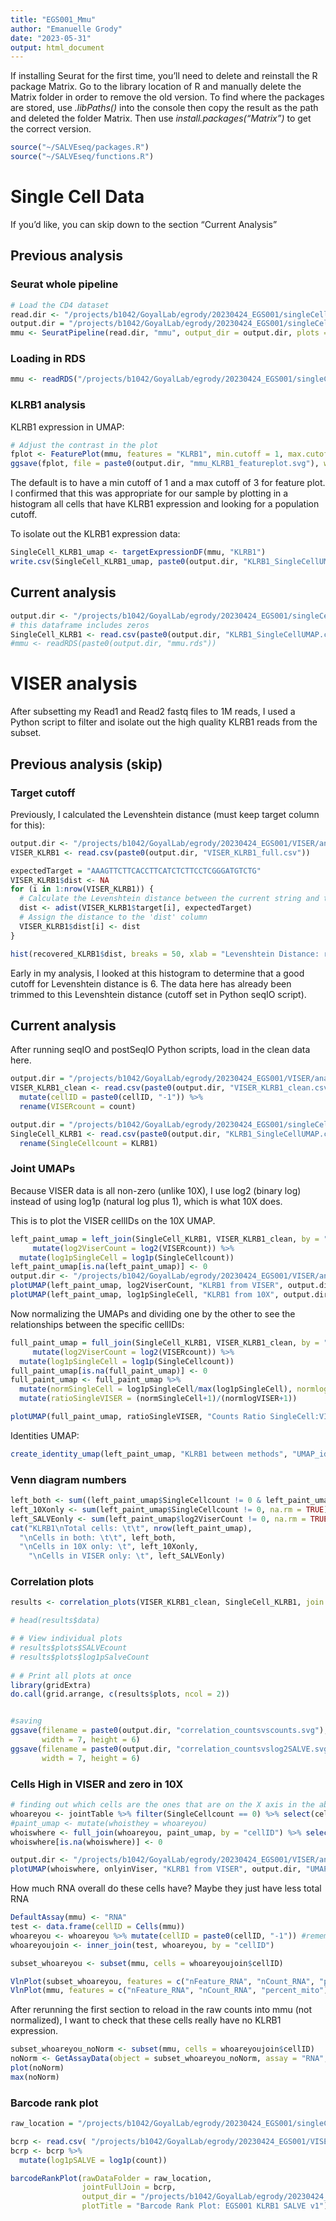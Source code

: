 ```yaml
---
title: "EGS001_Mmu"
author: "Emanuelle Grody"
date: "2023-05-31"
output: html_document
---
```



If installing Seurat for the first time, you'll need to delete and reinstall the R package Matrix. Go to the library location of R and manually delete the Matrix folder in order to remove the old version. To find where the packages are stored, use *.libPaths()* into the console then copy the result as the path and deleted the folder Matrix. Then use *install.packages("Matrix")* to get the correct version.

```r
source("~/SALVEseq/packages.R")
source("~/SALVEseq/functions.R")
```

# Single Cell Data

If you'd like, you can skip down to the section "Current Analysis"

## Previous analysis
### Seurat whole pipeline

```r
# Load the CD4 dataset
read.dir <- "/projects/b1042/GoyalLab/egrody/20230424_EGS001/singleCell/counts/filtered_feature_bc_matrix/"
output.dir = "/projects/b1042/GoyalLab/egrody/20230424_EGS001/singleCell/analysis/plots/"
mmu <- SeuratPipeline(read.dir, "mmu", output_dir = output.dir, plots = TRUE, rds = TRUE)
```

### Loading in RDS

```r
mmu <- readRDS("/projects/b1042/GoyalLab/egrody/20230424_EGS001/singleCell/analysis/mmu.rds")
```


### KLRB1 analysis
KLRB1 expression in UMAP:
```r
# Adjust the contrast in the plot
fplot <- FeaturePlot(mmu, features = "KLRB1", min.cutoff = 1, max.cutoff = 3)
ggsave(fplot, file = paste0(output.dir, "mmu_KLRB1_featureplot.svg"), width = 6, height = 6)
```

The default is to have a min cutoff of 1 and a max cutoff of 3 for feature plot. I confirmed that this was appropriate for our sample by plotting in a histogram all cells that have KLRB1 expression and looking for a population cutoff.

To isolate out the KLRB1 expression data:
```r
SingleCell_KLRB1_umap <- targetExpressionDF(mmu, "KLRB1")
write.csv(SingleCell_KLRB1_umap, paste0(output.dir, "KLRB1_SingleCellUMAP.csv"))
```


## Current analysis

```r
output.dir <- "/projects/b1042/GoyalLab/egrody/20230424_EGS001/singleCell/analysis/"
# this dataframe includes zeros
SingleCell_KLRB1 <- read.csv(paste0(output.dir, "KLRB1_SingleCellUMAP.csv"))
#mmu <- readRDS(paste0(output.dir, "mmu.rds"))
```


# VISER analysis

After subsetting my Read1 and Read2 fastq files to 1M reads, I used a Python script to filter and isolate out the high quality KLRB1 reads from the subset.

## Previous analysis (skip)

### Target cutoff

Previously, I calculated the Levenshtein distance (must keep target column for this):
```r
output.dir <- "/projects/b1042/GoyalLab/egrody/20230424_EGS001/VISER/analysis/KLRB1/"
VISER_KLRB1 <- read.csv(paste0(output.dir, "VISER_KLRB1_full.csv"))

expectedTarget = "AAAGTTCTTCACCTTCATCTCTTCCTCGGGATGTCTG" 
VISER_KLRB1$dist <- NA
for (i in 1:nrow(VISER_KLRB1)) {
  # Calculate the Levenshtein distance between the current string and the constant
  dist <- adist(VISER_KLRB1$target[i], expectedTarget)
  # Assign the distance to the 'dist' column
  VISER_KLRB1$dist[i] <- dist
}

hist(recovered_KLRB1$dist, breaks = 50, xlab = "Levenshtein Distance: recovered to expected")
```
Early in my analysis, I looked at this histogram to determine that a good cutoff for Levenshtein distance is 6. The data here has already been trimmed to this Levenshtein distance (cutoff set in Python seqIO script).


## Current analysis

After running seqIO and postSeqIO Python scripts, load in the clean data here.
```r
output.dir = "/projects/b1042/GoyalLab/egrody/20230424_EGS001/VISER/analysis/KLRB1/postSeqIO/"
VISER_KLRB1_clean <- read.csv(paste0(output.dir, "VISER_KLRB1_clean.csv")) %>%
  mutate(cellID = paste0(cellID, "-1")) %>%
  rename(VISERcount = count)

output.dir = "/projects/b1042/GoyalLab/egrody/20230424_EGS001/singleCell/analysis/"
SingleCell_KLRB1 <- read.csv(paste0(output.dir, "KLRB1_SingleCellUMAP.csv")) %>% select(-X) %>%
  rename(SingleCellcount = KLRB1)
```


### Joint UMAPs
Because VISER data is all non-zero (unlike 10X), I use log2 (binary log) instead of using log1p (natural log plus 1), which is what 10X does.

This is to plot the VISER cellIDs on the 10X UMAP.
```r
left_paint_umap = left_join(SingleCell_KLRB1, VISER_KLRB1_clean, by = "cellID") %>% 
     mutate(log2ViserCount = log2(VISERcount)) %>%
  mutate(log1pSingleCell = log1p(SingleCellcount))
left_paint_umap[is.na(left_paint_umap)] <- 0
output.dir <- "/projects/b1042/GoyalLab/egrody/20230424_EGS001/VISER/analysis/KLRB1/joint/"
plotUMAP(left_paint_umap, log2ViserCount, "KLRB1 from VISER", output.dir, "UMAP_VISERplot.svg")
plotUMAP(left_paint_umap, log1pSingleCell, "KLRB1 from 10X", output.dir, "UMAP_SingleCellplot.svg")
```
Now normalizing the UMAPs and dividing one by the other to see the relationships between the specific cellIDs:
```r
full_paint_umap = full_join(SingleCell_KLRB1, VISER_KLRB1_clean, by = "cellID") %>% 
     mutate(log2ViserCount = log2(VISERcount)) %>%
  mutate(log1pSingleCell = log1p(SingleCellcount)) 
full_paint_umap[is.na(full_paint_umap)] <- 0
full_paint_umap <- full_paint_umap %>% 
  mutate(normSingleCell = log1pSingleCell/max(log1pSingleCell), normlogVISER = log2ViserCount/max(log2ViserCount)) %>%
  mutate(ratioSingleVISER = (normSingleCell+1)/(normlogVISER+1))

plotUMAP(full_paint_umap, ratioSingleVISER, "Counts Ratio SingleCell:VISER", output.dir, "UMAP_ratio.svg", comparison = TRUE)
```

Identities UMAP:
```r
create_identity_umap(left_paint_umap, "KLRB1 between methods", "UMAP_identities.svg", output.dir)
```

### Venn diagram numbers
```r
left_both <- sum((left_paint_umap$SingleCellcount != 0 & left_paint_umap$log2ViserCount != 0), na.rm = TRUE)
left_10Xonly <- sum(left_paint_umap$SingleCellcount != 0, na.rm = TRUE) - left_both
left_SALVEonly <- sum(left_paint_umap$log2ViserCount != 0, na.rm = TRUE) - left_both
cat("KLRB1\nTotal cells: \t\t", nrow(left_paint_umap),
  "\nCells in both: \t\t", left_both,
  "\nCells in 10X only: \t", left_10Xonly,
    "\nCells in VISER only: \t", left_SALVEonly)
```


### Correlation plots
```r
results <- correlation_plots(VISER_KLRB1_clean, SingleCell_KLRB1, join = "inner")

# head(results$data)

# # View individual plots
# results$plots$SALVEcount
# results$plots$log1pSalveCount
 
# # Print all plots at once
library(gridExtra)
do.call(grid.arrange, c(results$plots, ncol = 2))


#saving
ggsave(filename = paste0(output.dir, "correlation_countsvscounts.svg"), results$plots$SALVEcount, 
       width = 7, height = 6)
ggsave(filename = paste0(output.dir, "correlation_countsvslog2SALVE.svg"), results$plots$log2SalveCount, 
       width = 7, height = 6)

```


### Cells High in VISER and zero in 10X
```r
# finding out which cells are the ones that are on the X axis in the above correlation plots
whoareyou <- jointTable %>% filter(SingleCellcount == 0) %>% select(cellID, logNormViser) %>% rename(onlyinViser = logNormViser)
#paint_umap <- mutate(whoisthey = whoareyou)
whoiswhere <- full_join(whoareyou, paint_umap, by = "cellID") %>% select(onlyinViser, UMAP1, UMAP2)
whoiswhere[is.na(whoiswhere)] <- 0

output.dir <- "/projects/b1042/GoyalLab/egrody/20230424_EGS001/VISER/analysis/KLRB1/joint/"
plotUMAP(whoiswhere, onlyinViser, "KLRB1 from VISER", output.dir, "UMAP_whoiswhere.svg")
```

How much RNA overall do these cells have? Maybe they just have less total RNA
```r
DefaultAssay(mmu) <- "RNA"
test <- data.frame(cellID = Cells(mmu))
whoareyou <- whoareyou %>% mutate(cellID = paste0(cellID, "-1")) #remember, this is how the cellIDs are stored in the Seurat object
whoareyoujoin <- inner_join(test, whoareyou, by = "cellID")

subset_whoareyou <- subset(mmu, cells = whoareyoujoin$cellID)

VlnPlot(subset_whoareyou, features = c("nFeature_RNA", "nCount_RNA", "percent_mito"), ncol = 3)
VlnPlot(mmu, features = c("nFeature_RNA", "nCount_RNA", "percent_mito"), ncol = 3)
```
After rerunning the first section to reload in the raw counts into mmu (not normalized), I want to check that these cells really have no KLRB1 expression.
```r
subset_whoareyou_noNorm <- subset(mmu, cells = whoareyoujoin$cellID)
noNorm <- GetAssayData(object = subset_whoareyou_noNorm, assay = "RNA", slot = "data")["KLRB1",]
plot(noNorm)
max(noNorm)
```


### Barcode rank plot
```r
raw_location = "/projects/b1042/GoyalLab/egrody/20230424_EGS001/singleCell/counts/raw_feature_bc_matrix/"

bcrp <- read.csv( "/projects/b1042/GoyalLab/egrody/20230424_EGS001/VISER/analysis/KLRB1/postSeqIO/VISER_KLRB1_clean.csv")
bcrp <- bcrp %>% 
  mutate(log1pSALVE = log1p(count))

barcodeRankPlot(rawDataFolder = raw_location,
                jointFullJoin = bcrp,
                output_dir = "/projects/b1042/GoyalLab/egrody/20230424_EGS001/VISER/analysis/KLRB1/joint/",
                plotTitle = "Barcode Rank Plot: EGS001 KLRB1 SALVE v1")
```


